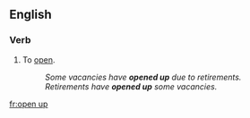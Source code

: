 ==English==
{{wikipedia|dab=open up}}
===Verb===
{{en-verb|inf=to [[open]] [[up]]|opens up|opening up|opened up}}

# {{intransitive|transitive}} To [[open]].
#: ''Some vacancies have '''opened up''' due to retirements.''
#: ''Retirements have '''opened  up''' some vacancies.''

[[fr:open up]]